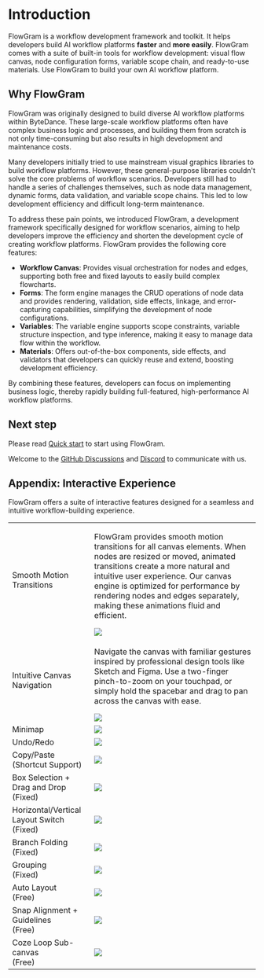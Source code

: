 # Introduction

FlowGram is a workflow development framework and toolkit. It helps developers build AI workflow platforms **faster** and **more easily**.
FlowGram comes with a suite of built-in tools for workflow development: visual flow canvas, node configuration forms, variable scope chain, and ready-to-use materials.
Use FlowGram to build your own AI workflow platform.

## Why FlowGram

FlowGram was originally designed to build diverse AI workflow platforms within ByteDance. These large-scale workflow platforms often have complex business logic and processes, and building them from scratch is not only time-consuming but also results in high development and maintenance costs.

Many developers initially tried to use mainstream visual graphics libraries to build workflow platforms. However, these general-purpose libraries couldn't solve the core problems of workflow scenarios. Developers still had to handle a series of challenges themselves, such as node data management, dynamic forms, data validation, and variable scope chains. This led to low development efficiency and difficult long-term maintenance.

To address these pain points, we introduced FlowGram, a development framework specifically designed for workflow scenarios, aiming to help developers improve the efficiency and shorten the development cycle of creating workflow platforms. FlowGram provides the following core features:

- **Workflow Canvas**: Provides visual orchestration for nodes and edges, supporting both free and fixed layouts to easily build complex flowcharts.
- **Forms**: The form engine manages the CRUD operations of node data and provides rendering, validation, side effects, linkage, and error-capturing capabilities, simplifying the development of node configurations.
- **Variables**: The variable engine supports scope constraints, variable structure inspection, and type inference, making it easy to manage data flow within the workflow.
- **Materials**: Offers out-of-the-box components, side effects, and validators that developers can quickly reuse and extend, boosting development efficiency.

By combining these features, developers can focus on implementing business logic, thereby rapidly building full-featured, high-performance AI workflow platforms.

## Next step

Please read [Quick start](/guide/getting-started/quick-start) to start using FlowGram.

Welcome to the [GitHub Discussions](https://github.com/bytedance/flowgram.ai/discussions) and [Discord](https://discord.com/invite/SwDWdrgA9f) to communicate with us.

## Appendix: Interactive Experience

FlowGram offers a suite of interactive features designed for a seamless and intuitive workflow-building experience.

<table className="rs-table">
  <tr>
    <td>Smooth Motion Transitions</td>
    <td>
      <p>
        FlowGram provides smooth motion transitions for all canvas elements. When nodes are resized or moved, animated transitions create a more natural and intuitive user experience. Our canvas engine is optimized for performance by rendering nodes and edges separately, making these animations fluid and efficient.
      </p>
      <div className="rs-center">
        <img loading="lazy" src="/common/motion.gif" />
      </div>
    </td>
  </tr>
  <tr>
    <td>Intuitive Canvas Navigation</td>
    <td>
      <p>
        Navigate the canvas with familiar gestures inspired by professional design tools like Sketch and Figma. Use a two-finger pinch-to-zoom on your touchpad, or simply hold the spacebar and drag to pan across the canvas with ease.
      </p>
      <div className="rs-center">
        <img loading="lazy" src="/common/touch-pad.gif" />
      </div>
    </td>
  </tr>
  <tr>
    <td>Minimap</td>
    <td>
      <div className="rs-center">
        <img loading="lazy" src="/fixed-layout/minimap.gif" />
      </div>
    </td>
  </tr>
  <tr>
    <td>Undo/Redo</td>
    <td>
      <div className="rs-center">
        <img loading="lazy" src="/fixed-layout/redo-undo.gif" />
      </div>
    </td>
  </tr>
  <tr>
    <td>Copy/Paste (Shortcut Support)</td>
    <td>
      <div className="rs-center">
        <img loading="lazy" src="/fixed-layout/copypaste.gif" />
      </div>
    </td>
  </tr>
  <tr>
    <td>
      <div>
        <div>Box Selection + Drag and Drop</div>
        <div>(Fixed)</div>
      </div>
    </td>
    <td>
      <div className="rs-center">
        <div className="rs-center">
          <img loading="lazy" src="/fixed-layout/dragdrop.gif" />
        </div>
      </div>
    </td>
  </tr>
  <tr>
    <td>
      <div>Horizontal/Vertical Layout Switch</div>
      <div>(Fixed)</div>
    </td>
    <td>
      <div className="rs-center">
        <img loading="lazy" src="/fixed-layout/layout-change.gif" />
      </div>
    </td>
  </tr>
  <tr>
    <td>
      <div>Branch Folding</div>
      <div>(Fixed)</div>
    </td>
    <td>
      <div className="rs-center">
        <img loading="lazy" src="/fixed-layout/fold.gif" />
      </div>
    </td>
  </tr>
  <tr>
    <td>
      <div>Grouping</div>
      <div>(Fixed)</div>
    </td>
    <td>
      <div className="rs-center">
        <img loading="lazy" src="/fixed-layout/group.gif" />
      </div>
    </td>
  </tr>
  <tr>
    <td>
      Auto Layout
      <div>(Free)</div>
    </td>
    <td>
      <div className="rs-center">
        <img loading="lazy" src="/free-layout/autolayout.gif" />
      </div>
    </td>
  </tr>
  <tr>
    <td>
      Snap Alignment + Guidelines
      <div>(Free)</div>
    </td>
    <td>
      <div className="rs-center">
        <img loading="lazy" src="/free-layout/snap.gif" />
      </div>
    </td>
  </tr>
  <tr>
    <td>
      Coze Loop Sub-canvas
      <div>(Free)</div>
    </td>
    <td>
      <div className="rs-center">
        <img loading="lazy" src="/free-layout/loop.gif" />
      </div>
    </td>
  </tr>
</table>
